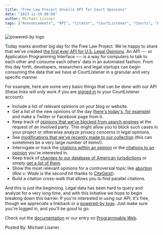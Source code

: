 ```yaml
---
title: "Free Law Project Unveils API for Court Opinions"
date: "2013-11-19 08:00"
author: Michael Lissner
tags: ["Announcements", "API", "Citator", "CourtListener", "Courts", "Practical Obscurity", "Search", "Technology"]
---
```


![powered-by
logo](/images/full-light-250w.png)

Today marks another big day for the Free Law Project. We're happy to
share that we've created [the first ever API for U.S. Legal
Opinions](https://www.courtlistener.com/api/rest-info/). An API --- or
Application Programming Interface --- is a way for computers to talk to
each other and consume each others' data in an automated fashion. From
this day forth, developers, researchers and legal startups can begin
consuming the data that we have at CourtListener in a granular and very
specific manner.

For example, here are some very basic things that can be done with our
API (these links will only work if you are [signed
in](https://www.courtlistener.com/sign-in/) to your CourtListener
account):

-   Include a list of relevant opinions on your blog or website.
-   Get a list of the new opinions of the day ([here's today's, for
    example](https://www.courtlistener.com/api/rest/v1/opinion/?date_filed=2013-11-19))
    and make a Twitter or Facebook page from it.
-   Keep track of [opinions that we've blocked from search
    engines](https://www.courtlistener.com/api/rest/v1/opinion/?order_by=-date_blocked&blocked=True&fields=absolute_url,date_blocked,blocked,id&format=json)
    at the request of an involved party. This might allow you to block
    such cases in your project or otherwise analyze privacy concerns in
    legal opinions.
-   See [modifications that we've recently made to our
    collection](https://www.courtlistener.com/api/rest/v1/opinion/?order_by=date_modified)
    (this can sometimes be a very large number of items!).
-   Interrogate or track the [citations within an
    opinion](https://www.courtlistener.com/api/rest/v1/cites/?id=111170)
    or the [citations to an
    opinion](https://www.courtlistener.com/api/rest/v1/cited-by/?id=111170)
    you're interested in.
-   Keep track of [changes to our database of American
    jurisdictions](https://www.courtlistener.com/api/rest/v1/jurisdiction/?order_by=-date_modified)
    or simply [get a list of
    them](https://www.courtlistener.com/api/rest/v1/jurisdiction/).
-   Show the most relevant opinions for a controversial topic like
    [abortion](https://www.courtlistener.com/api/rest/v1/search/?order_by=score+desc&q=abortion)
    (*Roe v. Wade* is the second hit thanks to
    [CiteGeist](/2013/11/12/citegeist/)).
-   Build a citation cross-walk that allows you to find parallel
    citations.

And this is just the beginning. Legal data has been hard to query and
analyze for a very long time, and with this initiative we hope to begin
breaking down this barrier. If you're interested in using our API, it's
free, though we appreciate a linkback or a [powered-by
logo](/about/assets/#powered-by). Just make sure you're logged in, and
you'll be good to go.

Check out the
[documentation](https://www.courtlistener.com/api/rest-info/) or our
entry on [Programmable
Web](http://www.programmableweb.com/api/courtlistener).

Posted By: Michael Lissner

